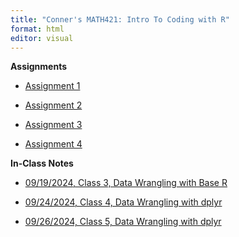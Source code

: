 ```yaml
---
title: "Conner's MATH421: Intro To Coding with R"
format: html
editor: visual
---
```

**Assignments**

* [Assignment 1](Assignment 1/Assignment-1-_-Sample-RMarkdown.html)

* [Assignment 2](Assignment 2/assignment2.html)

* [Assignment 3](Assignment 3/assignment3.html)

* [Assignment 4](Assignment 4/assignment4.html)


**In-Class Notes**

* [09/19/2024, Class 3, Data Wrangling with Base R](Assignment 3/3_in_class_codes.html)

* [09/24/2024, Class 4, Data Wrangling with dplyr](Assignment 4/4_in_class_codes.html)

* [09/26/2024, Class 5, Data Wrangling with dplyr](Assignment 4/4_dplyr_notes.html)
